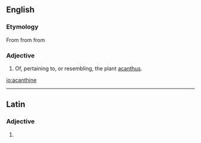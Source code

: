 ==English==

===Etymology===
From {{etyl|la|en}} {{term|acanthinus|lang=la}} from {{etyl|grc|en}} {{term|ἀκάνθινος||thorny|tr=akanthinos|lang=grc|sc=polytonic}} from {{term|ἄκανθος||acanthus|lang=grc|sc=polytonic}}

===Adjective===
{{head|en|adjective}}

# Of, pertaining to, or resembling, the plant [[acanthus]].

[[io:acanthine]]

----
==Latin==

===Adjective===
{{la-adj-form|acanthine}}

# {{inflection of|acanthinus|acanthinus|voc|m|s|lang=la}}
{{rfc-auto}}